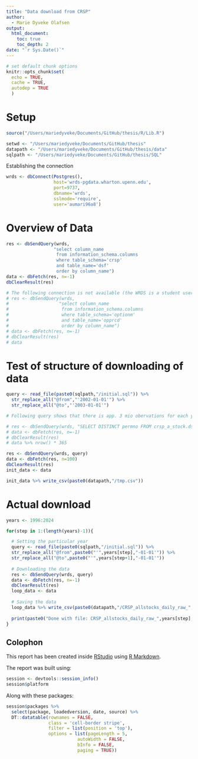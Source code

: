 ```yaml
---
title: "Data download from CRSP"
author:
  - Marie Dyveke Olafsen 
output: 
  html_document:
    toc: true
    toc_depth: 2
date: "`r Sys.Date()`"
---
```


```r
# set default chunk options
knitr::opts_chunk$set(
  echo = TRUE,
  cache = TRUE,
  autodep = TRUE
  )
```

# Setup

```r
source("/Users/mariedyveke/Documents/GitHub/thesis/R/Lib.R")

setwd <- "/Users/mariedyveke/Documents/GitHub/thesis"
datapath <- "/Users/mariedyveke/Documents/GitHub/thesis/data"
sqlpath <- "/Users/mariedyveke/Documents/GitHub/thesis/SQL"
```

Establishing the connection

```r
wrds <- dbConnect(Postgres(),
                  host='wrds-pgdata.wharton.upenn.edu',
                  port=9737,
                  dbname='wrds',
                  sslmode='require',
                  user='aumari96a8')
```

# Overview of Data

```r
res <- dbSendQuery(wrds, 
                  "select column_name
                   from information_schema.columns
                   where table_schema='crsp'
                   and table_name='dsf'
                   order by column_name")
data <- dbFetch(res, n=-1)
dbClearResult(res)

# The following connection is not available (the WRDS is a student user and not faculty)
# res <- dbSendQuery(wrds, 
#                   "select column_name
#                    from information_schema.columns
#                    where table_schema='optionm'
#                    and table_name='opprcd'
#                    order by column_name")
# data <- dbFetch(res, n=-1)
# dbClearResult(res)
# data

```

# Test of structure of downloading of data

```r
query <- read_file(paste0(sqlpath,"/initial.sql")) %>%
  str_replace_all("@from","'2002-01-01'") %>% 
  str_replace_all("@to","'2003-01-01'")

# Following query shows that there is app. 3 mio obervations for each year

# res <- dbSendQuery(wrds, "SELECT DISTINCT permno FROM crsp_a_stock.dsf WHERE date BETWEEN '2002-01-01' AND '2003-01-01'")
# data <- dbFetch(res, n=-1)
# dbClearResult(res)
# data %>% nrow() * 365

res <- dbSendQuery(wrds, query)
data <- dbFetch(res, n=100)
dbClearResult(res)
init_data <- data

init_data %>% write_csv(paste0(datapath,"/tmp.csv"))

```

# Actual download

```r

years <- 1996:2024

for(step in 1:(length(years)-1)){

  # Setting the particular year
  query <- read_file(paste0(sqlpath,"/initial.sql")) %>%
  str_replace_all("@from",paste0("'",years[step],"-01-01'")) %>% 
  str_replace_all("@to",paste0("'",years[step+1],"-01-01'"))
  
  # Downloading the data
  res <- dbSendQuery(wrds, query)
  data <- dbFetch(res, n=-1)
  dbClearResult(res)
  loop_data <- data
  
  # Saving the data
  loop_data %>% write_csv(paste0(datapath,"/CRSP_allstocks_daily_raw_",years[step],".csv"))
  
  print(paste0("Done with file: CRSP_allstocks_daily_raw_",years[step],".csv"))
}
```


## Colophon 
<!-- Always keep this section for reproducibility -->

This report has been created inside [RStudio](http://www.rstudio.com/ide/) using [R Markdown](https://rmarkdown.rstudio.com/). 

The report was built using:

```r
session <- devtools::session_info()
session$platform
```

Along with these packages:

```r
session$packages %>% 
  select(package, loadedversion, date, source) %>% 
  DT::datatable(rownames = FALSE,
                class = 'cell-border stripe',
                filter = list(position = 'top'),
                options = list(pageLength = 5, 
                           autoWidth = FALSE,
                           bInfo = FALSE,
                           paging = TRUE))
```